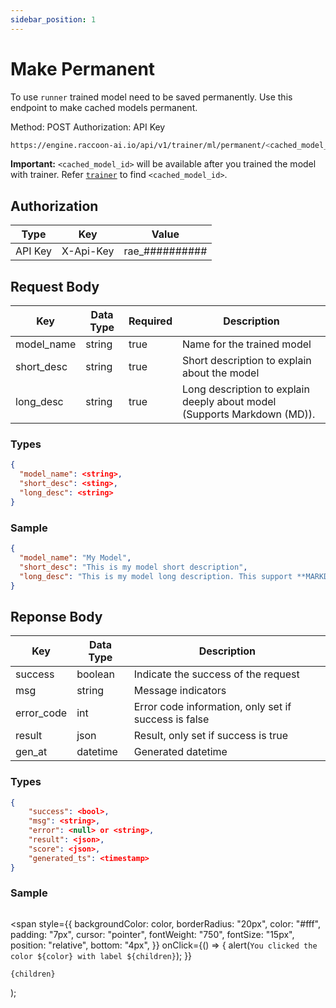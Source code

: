 ```yaml
---
sidebar_position: 1
---
```


# Make Permanent

To use <a>`runner`</a> trained model need to be saved permanently. Use this endpoint to make cached models permanent.

<Tooltip color="#3abe25">Method: POST</Tooltip> <Tooltip color="#Be2525">
  Authorization: API Key
</Tooltip>
<div style={{ marginBottom: "20px" }}></div>

```bash
https://engine.raccoon-ai.io/api/v1/trainer/ml/permanent/<cached_model_id>
```

**Important:** `<cached_model_id>` will be available after you trained the model with trainer. Refer <a href="/docs/category/trainer">`trainer`</a> to find `<cached_model_id>`.

## Authorization

| Type    | Key       | Value           |
| ------- | --------- | --------------- |
| API Key | X-Api-Key | rae\_########## |

## Request Body

| Key        | Data Type | Required | Description                                                              |
| ---------- | --------- | -------- | ------------------------------------------------------------------------ |
| model_name | string    | true     | Name for the trained model                                               |
| short_desc | string    | true     | Short description to explain about the model                             |
| long_desc  | string    | true     | Long description to explain deeply about model (Supports Markdown (MD)). |

### Types

```json
{
  "model_name": <string>,
  "short_desc": <sting>,
  "long_desc": <string>
}
```

### Sample

```json
{
  "model_name": "My Model",
  "short_desc": "This is my model short description",
  "long_desc": "This is my model long description. This support **MARKDOWN**"
}
```

## Reponse Body

| Key        | Data Type | Description                                          |
| ---------- | --------- | ---------------------------------------------------- |
| success    | boolean   | Indicate the success of the request                  |
| msg        | string    | Message indicators                                   |
| error_code | int       | Error code information, only set if success is false |
| result     | json      | Result, only set if success is true                  |
| gen_at     | datetime  | Generated datetime                                   |

### Types

```json
{
    "success": <bool>,
    "msg": <string>,
    "error": <null> or <string>,
    "result": <json>,
    "score": <json>,
    "generated_ts": <timestamp>
}
```

### Sample

```json

```

  <span
    style={{
      backgroundColor: color,
      borderRadius: "20px",
      color: "#fff",
      padding: "7px",
      cursor: "pointer",
      fontWeight: "750",
      fontSize: "15px",
      position: "relative",
      bottom: "4px",
    }}
    onClick={() => {
      alert(`You clicked the color ${color} with label ${children}`);
    }}
  >
    {children}
  </span>
);
